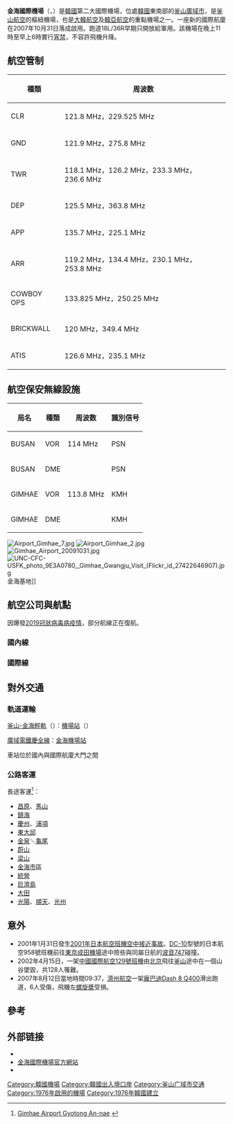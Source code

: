 {{noteTA
|G1=Airport
|G2=Toponym
|G3=Unit
}}
{{Expand|time=2015-11-07}}
{{Infobox airport
| name         = 金海國際機場<br>{{lang|ko|김해국제공항}}<br>Gimhae International Airport
| photo        = Gimhae International Airport.jpg
| photosize    = 250px
| caption      = 
| IATA         = PUS
| ICAO         = RKPK
| type         = 軍民合用
| owner        = [[大韓民國空軍|大韓民國空軍]]
| operator     = [[大韓民國空軍|大韓民國空軍]]<br />[[美國空軍|美國空軍]]<br />{{Link-ko|韓國機場公社|한국공항공사}}
| city-served  = [[釜山廣域市|釜山廣域市]]
| location     = {{KOR}}[[釜山廣域市|釜山廣域市]][[江西區_(釜山)|江西區]]
| opened       = {{start date|1976}}
| closed       = <!-- {{end date|YYYY|MM|DD}} -->
| hub          = {{flagicon|KOR}}[[釜山航空|釜山航空]]
| focus_city   = 
* {{flagicon|KOR}}[[大韓航空|大韓航空]]
* {{flagicon|KOR}}[[韓亞航空|韓亞航空]]
* {{flagicon|KOR}}[[濟州航空|濟州航空]]
* {{flagicon|KOR}}[[真航空|真航空]]
| elevation-m  = 2
| metric-elev  = yes
| coordinates  = {{Coord|35|10|46|N|128|56|17|E|type:airport_region:KR|display=inline,title}}
| latd  =  35 | latm  = 10 | lats  = 46 | latNS  = N
| longd = 128 | longm = 56 | longs = 17 | longEW = E
| website                = {{URL|http://www.airport.co.kr/gimhae/index.do}}
| pushpin_map            = South Korea
| pushpin_mapsize        = 250
| pushpin_map_caption    = 機場在韓國的位置
| pushpin_label          = PUS/RKPK
| pushpin_label_position = right
| r1-number    = 18R/36L
| r1-length-m  = 3,200
| r1-surface   = 混凝土
| r2-number    = 18L/36R
| r2-length-m  = 2,743
| r2-surface   = 瀝青
| metric-rwy   = yes
| stat-year    = 2018
| stat1-header = 客運量
| stat1-data   = 17,064,613 人次
| stat2-header = 貨運量
| stat2-data   = 183,507 公噸
| stat3-header = 起降架次
| stat3-data   = 110,924 架次
}}

'''金海國際機場'''（{{kor|諺=김해국제공항|漢=金海國際空港|羅=Gimhae Gukje Gonghang|f=y}}，{{airport codes|PUS|RKPK}}）是[[韓國|韓國]]第二大國際機場，位處[[韓國|韓國]]東南部的[[釜山廣域市|釜山廣域市]]，是[[釜山航空|釜山航空]]的樞紐機場，也是[[大韓航空|大韓航空]]及[[韓亞航空|韓亞航空]]的重點機場之一。一座新的國際航廈在2007年10月31日落成啟用。跑道18L/36R早期只開放給軍用。該機場在晚上11時至早上6時實行[[宵禁|宵禁]]，不容許飛機升降。

== 航空管制 ==
{|class="wikitable" border="1"
!種類
!周波数
|-
|CLR
|121.8 MHz，229.525 MHz
|-
|GND
|121.9 MHz，275.8 MHz
|-
|TWR
|118.1 MHz，126.2 MHz，233.3 MHz，236.6 MHz
|-
|DEP
|125.5 MHz，363.8 MHz
|-
|APP
|135.7 MHz，225.1 MHz
|-
|ARR
|119.2 MHz，134.4 MHz，230.1 MHz，253.8 MHz
|-
|COWBOY OPS
|133.825 MHz，250.25 MHz
|-
|BRICKWALL
|120 MHz，349.4 MHz
|-
|ATIS
|126.6 MHz，235.1 MHz
|}

== 航空保安無線設施 ==
{|class="wikitable" border="1" 
!局名
!種類
!周波数
!識別信号
|-
|BUSAN
|VOR
|114 MHz
|PSN
|-
|BUSAN
|DME
|
|PSN
|-
|GIMHAE
|VOR
|113.8 MHz
|KMH
|-
|GIMHAE
|DME
|
|KMH
|}
[[File:Airport_Gimhae_7.jpg|thumb]]
[[File:Airport_Gimhae_2.jpg|thumb]]
[[File:Gimhae_Airport_20091031.jpg|thumb]]
[[File:UNC-CFC-USFK_photo_9E3A0780,_Gimhae_Gwangju_Visit_(Flickr_id_27422646907).jpg|thumb]]金海基地]]

== 航空公司與航點 ==
因爆發[[2019冠狀病毒病疫情|2019冠狀病毒病疫情]]，部分航線正在復航。
===國內線===
{{airport-dest-list
|{{flagicon|KOR}} [[大韓航空|大韓航空]]（KE）|[[金浦國際機場|首爾/金浦]]、[[濟州國際機場|濟州]]
|{{flagicon|KOR}} [[釜山航空|釜山航空]]（BX）|[[金浦國際機場|首爾/金浦]]、[[濟州國際機場|濟州]]
|{{flagicon|KOR}} [[濟州航空|濟州航空]]（7C）|[[金浦國際機場|首爾/金浦]]、[[濟州國際機場|濟州]]
|{{flagicon|KOR}} [[德威航空|德威航空]]（TW）|[[濟州國際機場|濟州]]
|{{flagicon|KOR}} [[真航空|真航空]]（LJ）|[[濟州國際機場|濟州]]
|{{flagicon|KOR}} [[首爾航空|首爾航空]]（RS）|[[金浦國際機場|首爾/金浦]]
}}
===國際線===
{{airport-dest-list
|{{flagicon|KOR}} [[大韓航空|大韓航空]]（KE）|'''境外國內線：'''[[仁川國際機場|首爾/仁川]]（暫訂2021年3月復航）<BR>'''中國大陸：'''[[北京首都國際機場|北京/首都]]、[[上海浦東國際機場|上海/浦東]]、[[青島流亭國際機場|青島]]<BR>'''東亞：'''[[成田國際機場|東京/成田]]、[[中部國際機場|名古屋/中部]]、[[福岡機場|福岡]]、[[臺灣桃園國際機場|臺北/桃園]]、[[峴港國際機場|峴港]]、[[蘇凡納布機場|曼谷/蘇凡納布]]
|{{flagicon|KOR}} [[韓亞航空|韓亞航空]]（OZ）|'''國際線：'''[[北京首都國際機場|北京/首都]]、[[上海浦東國際機場|上海/浦東]]、[[瀋陽桃仙國際機場|瀋陽]]、[[廣州白雲國際機場|廣州]]、[[桃園國際機場|臺北-桃園]]、[[峴港國際機場|峴港]]<BR>'''季節性：'''[[杭州蕭山國際機場|杭州]]、[[卡利博國際機場|長灘島]]
|{{flagicon|KOR}} [[釜山航空|釜山航空]]（BX）|'''中港澳：'''[[海口美蘭國際機場|海口]]、[[西安咸陽國際機場|西安]]、[[三亞鳳凰國際機場|三亞]]、[[青島流亭國際機場|青島]]、[[延吉朝陽川機場|延吉]]、[[張家界荷花國際機場|張家界]]、[[香港國際機場|香港]]、[[澳門國際機場|澳門]]<BR>'''日蒙俄台：'''[[成田國際機場|東京/成田]]、[[關西國際機場|大阪/關西]]、[[中部國際機場|名古屋/中部]]、[[新千歲機場|札幌/新千歲]]、[[福岡機場|福岡]]、[[臺灣桃園國際機場|臺北/桃園]]、[[高雄國際機場|高雄]]、[[成吉思汗國際機場|烏蘭巴托]]、[[海參崴國際機場|海參崴]]<BR>'''東南亞：'''[[內排國際機場|河內]]、[[新山一國際機場|胡志明市]]、[[峴港國際機場|峴港]]、[[瓦岱國際機場|永珍]]、[[暹粒-吳哥國際機場|暹粒]]、[[尼诺伊·阿基诺国际机场|馬尼拉]]、[[麥克坦-宿霧國際機場|宿霧]]、[[亞庇國際機場|亞庇]]<BR>'''大洋洲：'''[[安東尼奧·汪帕特國際機場|關島]]<BR>'''季節性：'''[[卡利博國際機場|長灘島]]<BR>'''定期包機：'''[[金蘭國際機場|芽莊]]
|{{flagicon|KOR}} [[真航空|真航空]]（LJ）|[[關西國際機場|大阪/關西]]、[[那霸機場|沖繩]]、[[北九州機場|北九州]]、[[峴港國際機場|峴港]]、[[克拉克國際機場|克拉克]]、[[麥克坦-宿霧國際機場|宿霧]]、[[安東尼奧·汪帕特國際機場|關島]]<BR>'''季節性：'''[[蘇凡納布機場|曼谷/蘇凡納布]]
|{{flagicon|KOR}} [[濟州航空|濟州航空]]（7C）|'''東亞：'''[[成田國際機場|東京/成田]]、[[關西國際機場|大阪/關西]]、[[福岡機場|福岡]]、[[張家界荷花國際機場|張家界]]、[[臺灣桃園國際機場|臺北/桃園]]、[[高雄國際機場|高雄]]<BR>'''東南亞：'''[[麥克坦-宿霧國際機場|宿霧]]、[[峴港國際機場|峴港]]、[[蘇凡納布機場|曼谷/蘇凡納布]]、[[樟宜機場|新加坡]]<BR>'''大洋洲：'''[[安東尼奧·汪帕特國際機場|關島]]、[[塞班國際機場|塞班島]]<BR>'''季節性：'''[[清邁國際機場|清邁]]、[[石家庄正定国际机场|石家莊]]
|{{flagicon|KOR}} [[德威航空|德威航空]]（TW）|[[關西國際機場|大阪/關西]]、[[高雄國際機場|高雄]]、[[內排國際機場|河內]]、[[峴港國際機場|峴港]]
|{{flagicon|KOR}} [[易斯達航空|易斯達航空]]（ZE）|[[延吉朝陽川機場|延吉]]、[[亞庇國際機場|亞庇]]、[[海參崴國際機場|海參崴]]
|{{flagicon|JPN}} [[日本航空|日本航空]]（JL）| [[成田國際機場|東京/成田]]
|{{flagicon|RUS}} [[俄羅斯航空|俄羅斯航空]]<BR>{{small|由[[阿芙樂爾航空|阿芙樂爾航空]]（HZ）營運}}| [[海參崴國際機場|海參崴]]
|{{flagicon|MGL}} [[蒙古民用航空|蒙古民用航空]]（OM）| [[成吉思汗國際機場|烏蘭巴托]]
|{{flagicon|TWN}} [[中華航空|中華航空]]（CI）| [[臺灣桃園國際機場|臺北/桃園]]
|{{flagicon|TWN}} [[台灣虎航|台灣虎航]]（IT）| [[臺灣桃園國際機場|臺北/桃園]]
|{{flagicon|CHN}} [[中國國際航空|中國國際航空]]（CA）| [[北京首都國際機場|北京/首都]]
|{{flagicon|CHN}} [[中國東方航空|中國東方航空]]（MU）| [[上海浦東國際機場|上海/浦東]]
|{{flagicon|CHN}} [[中國南方航空|中國南方航空]]（CZ）| [[延吉朝陽川機場|延吉]]、[[廣州白雲國際機場|廣州]]、[[瀋陽桃仙國際機場|瀋陽]]
|{{flagicon|CHN}} [[上海航空|上海航空]]（FM）| [[上海浦東國際機場|上海/浦東]]、[[張家界荷花國際機場|張家界]]
|{{flagicon|HKG}} [[國泰航空|國泰航空]]（CX）| [[香港國際機場|香港]]
|{{flagicon|HKG}} [[香港快運航空|香港快運航空]]（UO）| [[香港國際機場|香港]]
|{{flagicon|PHL}} [[菲律賓航空|菲律賓航空]]（PR）| [[尼诺伊·阿基诺国际机场|馬尼拉]]
|{{nowrap|{{flagicon|PHL}} [[菲律賓亞洲航空|菲律賓亞洲航空]]（Z2）}}| [[卡利博國際機場|長灘島]]
|{{flagicon|PHL}} {{link-en|泛太平洋航空|Pan Pacific Airlines}}（8Y）|'''季節性：'''[[卡利博國際機場|長灘島]]
|{{flagicon|VNM}} [[越南航空|越南航空]]（VN）| [[內排國際機場|河內]]、[[新山一國際機場|胡志明市]]
|{{flagicon|CAM}} [[天空吳哥航空|天空吳哥航空]] |'''季節性：'''[[暹粒國際機場|暹粒]]
|{{flagicon|THA}} [[泰國國際航空|泰國國際航空]]（TG）| [[蘇凡納布機場|曼谷/蘇凡納布]]
|{{flagicon|MYS}} [[全亞洲航空|全亞洲航空]]（D7）| [[吉隆坡國際機場|吉隆坡]]
|{{flagicon|SGP}} [[新加坡航空|新加坡航空]]（SQ）| [[樟宜機場|新加坡]]
|{{flagicon|FIN}} [[芬蘭航空|芬蘭航空]] (AY) |'''季節性：''' [[赫尔辛基-万塔机场|赫尔辛基]]（延後開航）
}}

== 對外交通 ==
=== 軌道運輸 ===
[[釜山-金海輕軌|釜山-金海輕軌]]（{{lang|ko|부산-김해경전철}}）：[[機場站_(釜山)|機場站]]（{{lang|ko|공항역}}）

[[廣域電鐵慶全線|廣域電鐵慶全線]]：[[金海機場站|金海機場站]]

車站位於國內與國際航廈大門之間

=== 公路客運 ===
長途客運<ref>[http://www.airport.co.kr/doc/gimhae/life/R020102.jsp Gimhae Airport Gyotong An-nae] {{webarchive|url=https://web.archive.org/web/20120603120903/http://www.airport.co.kr/doc/gimhae/life/R020102.jsp |date=2012-06-03 }}</ref>：
*[[昌原|昌原]]、[[馬山|馬山]]
*[[鎮海|鎮海]]
*[[慶州|慶州]]、[[浦項|浦項]]
*[[大邱|東大邱]]
*[[金泉|金泉]]＼[[龜尾|龜尾]]
*[[蔚山|蔚山]]
*[[梁山|梁山]]
*[[金海市|金海市]]區
*[[統營|統營]]
*[[巨濟島|巨濟島]]
*[[大田|大田]]
*[[光陽|光陽]]、[[順天|順天]]、[[光州|光州]]

== 意外 ==
*2001年1月31日發生[[2001年日本航空班機空中接近事故|2001年日本航空班機空中接近事故]]。[[DC-10|DC-10]]型號的日本航空958號班機前往[[東京|東京]][[成田機場|成田機場]]途中險些與同屬日航的[[波音747|波音747]]碰撞。
*2002年4月15日，一架[[中國國際航空129號班機|中國國際航空129號班機]]由[[北京|北京]]飛往[[釜山|釜山]]途中在一個山谷墜毀，共128人罹難。
*2007年8月12日當地時間09:37，[[濟州航空|濟州航空]]一架[[龐巴迪Q系列|龐巴迪Dash 8 Q400]]滑出跑道，6人受傷，飛機左[[螺旋槳|螺旋槳]]受損。

== 參考 ==
{{reflist|2}}

== 外部链接 ==
{{Portal box|大韩民国|航空}}
* {{Commonscat-inline|Gimhae_International_Airport}}
* [http://www.airport.co.kr/gimhae/index.do 金海國際機場官方網站] {{Wayback|url=http://www.airport.co.kr/gimhae/index.do |date=20151107072729 }}{{ko}}{{en}}{{ja}}{{zh-cn}}
* {{Cite website|title=대한뉴스 제 1096호-김해국제공항 개항|trans_title=大韩新闻 第1096号 金海国际机场开航|url=https://www.youtube.com/watch?v=hhGlb_BJZMw|origyear=1976-08-21|work=[[KTV国民放送|KTV 대한늬우스]]|date=2016-12-08|publisher=YouTube|language=ko|access-date=2021-04-19|archive-date=2021-04-21|archive-url=https://web.archive.org/web/20210421093432/https://www.youtube.com/watch?v=hhGlb_BJZMw|dead-url=no}}

{{韓國機場}}
{{大韓民國空軍}}

{{DEFAULTSORT:Gimhae}}
[[Category:韓國機場|Category:韓國機場]]
[[Category:韓國出入境口岸|Category:韓國出入境口岸]]
[[Category:釜山广域市交通|Category:釜山广域市交通]]
[[Category:1976年啟用的機場|Category:1976年啟用的機場]]
[[Category:1976年韓國建立|Category:1976年韓國建立]]